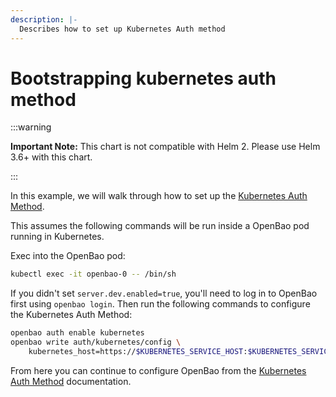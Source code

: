 ```yaml
---
description: |-
  Describes how to set up Kubernetes Auth method
---
```


# Bootstrapping kubernetes auth method

:::warning

**Important Note:** This chart is not compatible with Helm 2. Please use Helm 3.6+ with this chart.

:::

In this example, we will walk through how to set up the [Kubernetes Auth Method](../../../../auth/kubernetes.mdx).

This assumes the following commands will be run inside a OpenBao pod running in Kubernetes.

Exec into the OpenBao pod:

```bash
kubectl exec -it openbao-0 -- /bin/sh
```

If you didn't set `server.dev.enabled=true`, you'll need to log in to OpenBao first using `openbao login`.
Then run the following commands to configure the Kubernetes Auth Method:

```bash
openbao auth enable kubernetes
openbao write auth/kubernetes/config \
    kubernetes_host=https://$KUBERNETES_SERVICE_HOST:$KUBERNETES_SERVICE_PORT
```

From here you can continue to configure OpenBao from the [Kubernetes Auth Method](../../../../auth/kubernetes.mdx) documentation.
